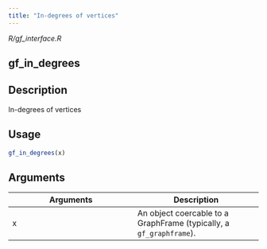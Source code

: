 ```yaml
---
title: "In-degrees of vertices"
---
```


*R/gf_interface.R*

## gf_in_degrees

## Description
In-degrees of vertices 


## Usage
```r
gf_in_degrees(x) 
```

## Arguments
|Arguments|Description|
|---|---|
| x | An object coercable to a GraphFrame (typically, a `gf_graphframe`). |







